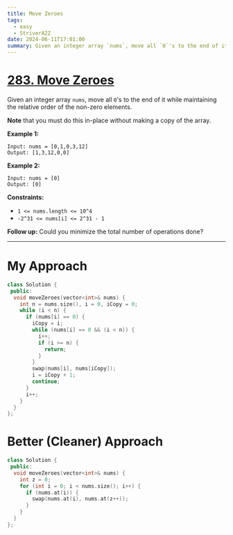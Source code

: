 ```yaml
---
title: Move Zeroes
tags:
  - easy
  - StriverA2Z
date: 2024-06-11T17:01:00
summary: Given an integer array `nums`, move all `0`'s to the end of it while maintaining the relative order of the non-zero elements.
---
```


# [283. Move Zeroes](https://leetcode.com/problems/move-zeroes/description/)

Given an integer array `nums`, move all `0`'s to the end of it while maintaining the relative order of the non-zero elements.

**Note** that you must do this in-place without making a copy of the array.

**Example 1:**

```
Input: nums = [0,1,0,3,12]
Output: [1,3,12,0,0]
```

**Example 2:**

```
Input: nums = [0]
Output: [0]
```

**Constraints:**

- `1 <= nums.length <= 10^4`
- `-2^31 <= nums[i] <= 2^31 - 1`

**Follow up:** Could you minimize the total number of operations done?

---

# My Approach

```cpp
class Solution {
 public:
  void moveZeroes(vector<int>& nums) {
    int n = nums.size(), i = 0, iCopy = 0;
    while (i < n) {
      if (nums[i] == 0) {
        iCopy = i;
        while (nums[i] == 0 && (i < n)) {
          i++;
          if (i >= n) {
            return;
          }
        }
        swap(nums[i], nums[iCopy]);
        i = iCopy + 1;
        continue;
      }
      i++;
    }
  }
};
```

# Better (Cleaner) Approach

```cpp
class Solution {
 public:
  void moveZeroes(vector<int>& nums) {
    int z = 0;
    for (int i = 0; i < nums.size(); i++) {
      if (nums.at(i)) {
        swap(nums.at(i), nums.at(z++));
      }
    }
  }
};
```
